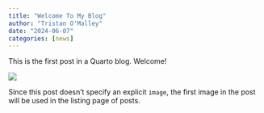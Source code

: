 ```yaml
---
title: "Welcome To My Blog"
author: "Tristan O'Malley"
date: "2024-06-07"
categories: [news]
---
```


This is the first post in a Quarto blog. Welcome!

![](thumbnail.jpg)

Since this post doesn't specify an explicit `image`, the first image in the post will be used in the listing page of posts.
